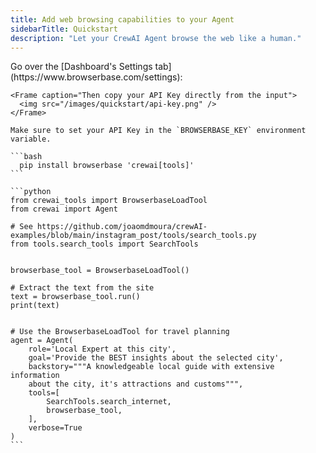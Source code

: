 ```yaml
---
title: Add web browsing capabilities to your Agent
sidebarTitle: Quickstart
description: "Let your CrewAI Agent browse the web like a human."
---
```



<Steps titleSize="h3">
  <Step title="Get your API Key">
    Go over the [Dashboard's Settings tab](https://www.browserbase.com/settings):

    <Frame caption="Then copy your API Key directly from the input">
      <img src="/images/quickstart/api-key.png" />
    </Frame>

    Make sure to set your API Key in the `BROWSERBASE_KEY` environment variable.

  </Step>

  <Step title="Install the Browserbase SDK">

    ```bash
      pip install browserbase 'crewai[tools]'
    ```

  </Step>

  <Step title="Import and configure BrowserbaseLoadTool">

    ```python
    from crewai_tools import BrowserbaseLoadTool
    from crewai import Agent
    
    # See https://github.com/joaomdmoura/crewAI-examples/blob/main/instagram_post/tools/search_tools.py
    from tools.search_tools import SearchTools


    browserbase_tool = BrowserbaseLoadTool()

    # Extract the text from the site
    text = browserbase_tool.run()
    print(text)


    # Use the BrowserbaseLoadTool for travel planning
    agent = Agent(
        role='Local Expert at this city',
        goal='Provide the BEST insights about the selected city',
        backstory="""A knowledgeable local guide with extensive information
        about the city, it's attractions and customs""",
        tools=[
            SearchTools.search_internet,
            browserbase_tool,
        ],
        verbose=True
    )
    ```

  </Step>
</Steps>